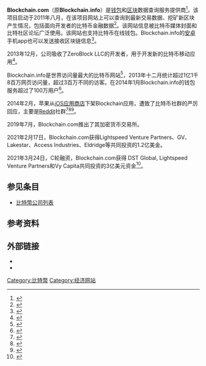{{Infobox Dotcom company
 | company_name     = Blockchain.com
 | company_logo     = 
 | location         = [[卢森堡|卢森堡]]
 | launch_date      = 2011年8月30日
 | url              = {{plain list|
* {{URL|https://blockchain.com}}
* {{Onion URL|blockchainbdgpzk}}
}}
}}
'''Blockchain.com'''（原'''Blockchain.info'''）是[[比特币钱包|钱包]]和[[区块链|区块]]数据查询服务提供商<ref>{{cite web|author=Shirley Siluk |url=http://www.coindesk.com/10-brilliant-bitcoin-sites/ |title=10 brilliant bitcoin sites |publisher=CoinDesk |date=2013-05-03 |accessdate=2014-01-09}}</ref>。该项目启动于2011年八月，在该项目网站上可以查询到最新交易数据、挖矿新区块产生情况，包括面向开发者的比特币金融数据<ref>{{cite web|url=https://bitcointalk.org/index.php?topic=40264.0 |title=Blockchain.info - Bitcoin Block explorer & Currency Statistics |publisher=Bitcointalk.org |date= |accessdate=2014-01-09}}</ref>。该网站信息被比特币媒体封面和比特社区论坛广泛使用。该网站也支持比特币在线钱包。Blockchain.info的[[安卓|安卓]]手机app也可以发送接收区块链信息<ref>{{cite web|author=David Gilson |url=http://www.coindesk.com/review-of-blockchain-bitcoin-wallet-for-android/ |title=Review of Blockchain.info Bitcoin Wallet for Android Mobiles |publisher=Coindesk.com |date=2013-06-26 |accessdate=2014-01-09}}</ref>。

2013年12月，公司吸收了ZeroBlock LLC的开发者，用于开发新的比特币移动应用<ref>{{cite web|author=Jon Southurst |url=http://www.coindesk.com/blockchain-info-acquires-bitcoin-price-app-zeroblock/ |title=Blockchain.info Acquires Bitcoin Price App ZeroBlock |publisher=Coindesk.com |date=2013-12-24 |accessdate=2014-01-09}}</ref>。

Blockchain.info是世界访问量最大的比特币网站<ref>{{cite web|author=Jon Southurst |url=http://www.coindesk.com/blockchain-most-popular-bitcoin-website-wallet/ |title=Blockchain.info: the World's Most Popular Bitcoin Website and Wallet |publisher=Coindesk.com |date=2013-12-20 |accessdate=2014-01-09}}</ref>，2013年十二月统计超过1亿1千8百万网页访问量，超过3百万不同的访客。在2014年1月Blockchain.info的钱包服务超过了100万用户<ref name="most popular">{{cite web|author=Nermin Hajdarbegovic |url=http://www.coindesk.com/blockchain-info-reaches-one-million-wallets/ |title=1 Millionth Bitcoin Wallet Created on Blockchain.info |publisher=Coindesk.com |date= 2014-01-06 |accessdate=2014-01-09}}</ref>。

2014年2月，苹果从[[App_Store_(iOS)|iOS应用商店]]下架Blockchain应用，遭致了比特币社群的严厉回应，主要是[[Reddit|Reddit]]社群<ref>{{cite web|last=McMillan |first=Robert |url=http://www.wired.com/wiredenterprise/2014/02/blockchain_apple/ |title=Apple Yanks World's Most Popular Bitcoin Wallet From App Store | Wired Enterprise |publisher=Wired.com |date= |accessdate=2014-02-06}}</ref><ref>{{cite web|author=Jon Southurst | |url=http://www.coindesk.com/apple-removes-blockchain-bitcoin-wallet-from-app-stores/ |title=Apple Removes Blockchain Bitcoin Wallet Apps From its App Stores |publisher=Coindesk.com |date= |accessdate=2014-02-06}}</ref><ref>{{cite web|author=Pete Rizzo | |url=http://www.coindesk.com/watch-bitcoin-fanatic-shoot-iphone-apples-blockchain-ban/ |title=Watch this Bitcoin Fanatic Shoot His iPhone After Apple Blacklists Blockchain |publisher=Coindesk.com |date=2014-01-31 |accessdate=2014-02-06}}</ref>。

2019年7月，Blockchain.com推出了其加密货币交易所。

2021年2月17日，Blockchain.com获得Lightspeed Venture Partners、GV、Lakestar、Access Industries、Eldridge等共同投资的1.2亿美金。

2021年3月24日，C轮融资，Blockchain.com获得 DST Global, Lightspeed Venture Partners和Vy Capita共同投资的3亿美元资金<ref>{{cite web|url=https://www.mg21.com/blockchain.html |title=比特币及加密货币钱包及交易所：Blockchain.com |publisher=美股之家|date=2021-04-17}}</ref>。

==参见条目==
* [[比特幣公司列表|比特幣公司列表]]

==参考资料==
{{Reflist|30em}}

==外部链接==
*{{官网|https://blockchain.info/}}
*{{twitter|blockchain}}

{{Bitcoin}}
{{Cryptocurrencies}}

[[Category:比特幣|Category:比特幣]]
[[Category:经济网站|Category:经济网站]]